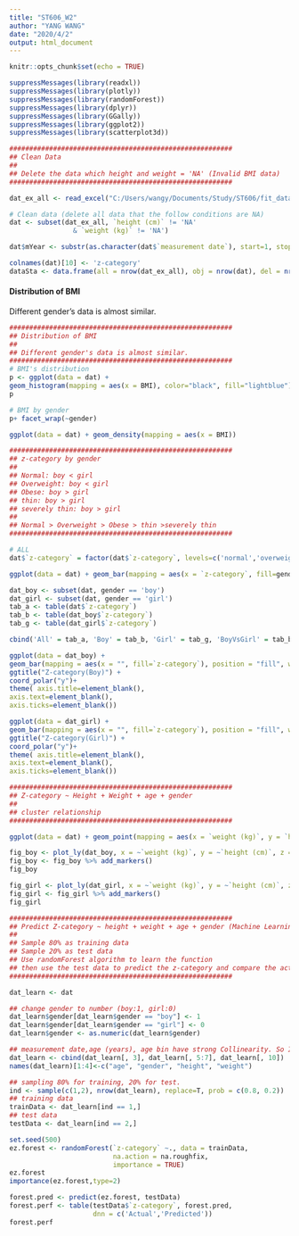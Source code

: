 ```yaml
---
title: "ST606_W2"
author: "YANG WANG"
date: "2020/4/2"
output: html_document
---
```


```r
knitr::opts_chunk$set(echo = TRUE)
```

```r
suppressMessages(library(readxl))
suppressMessages(library(plotly))
suppressMessages(library(randomForest))
suppressMessages(library(dplyr))
suppressMessages(library(GGally))
suppressMessages(library(ggplot2))
suppressMessages(library(scatterplot3d))

########################################################
## Clean Data
##
## Delete the data which height and weight = 'NA' (Invalid BMI data)
########################################################

dat_ex_all <- read_excel("C:/Users/wangy/Documents/Study/ST606/fit_database_anthropometric_all.xlsx", sheet=1, na='NA')

# Clean data (delete all data that the follow conditions are NA)
dat <- subset(dat_ex_all, `height (cm)` != 'NA' 
                & `weight (kg)` != 'NA')

dat$mYear <- substr(as.character(dat$`measurement date`), start=1, stop=4)

colnames(dat)[10] <- 'z-category'
dataSta <- data.frame(all = nrow(dat_ex_all), obj = nrow(dat), del = nrow(dat_ex_all) - nrow(dat)) 
```

####  Distribution of BMI
Different gender's data is almost similar.

```r
########################################################
## Distribution of BMI
##
## Different gender's data is almost similar.
########################################################
# BMI's distribution
p <- ggplot(data = dat) +
geom_histogram(mapping = aes(x = BMI), color="black", fill="lightblue")
p

# BMI by gender
p+ facet_wrap(~gender)

ggplot(data = dat) + geom_density(mapping = aes(x = BMI))
```
```r
########################################################
## z-category by gender
##
## Normal: boy < girl
## Overweight: boy < girl
## Obese: boy > girl
## thin: boy > girl
## severely thin: boy > girl
## 
## Normal > Overweight > Obese > thin >severely thin
########################################################

# ALL
dat$`z-category` = factor(dat$`z-category`, levels=c('normal','overweight','obese','thin','severely thin'))

ggplot(data = dat) + geom_bar(mapping = aes(x = `z-category`, fill=gender))

dat_boy <- subset(dat, gender == 'boy')
dat_girl <- subset(dat, gender == 'girl')
tab_a <- table(dat$`z-category`)
tab_b <- table(dat_boy$`z-category`)
tab_g <- table(dat_girl$`z-category`)

cbind('All' = tab_a, 'Boy' = tab_b, 'Girl' = tab_g, 'BoyVsGirl' = tab_b - tab_g)

ggplot(data = dat_boy) +
geom_bar(mapping = aes(x = "", fill=`z-category`), position = "fill", width=1) + 
ggtitle("Z-category(Boy)") +
coord_polar("y")+
theme( axis.title=element_blank(),
axis.text=element_blank(),
axis.ticks=element_blank())

ggplot(data = dat_girl) +
geom_bar(mapping = aes(x = "", fill=`z-category`), position = "fill", width=1) + 
ggtitle("Z-category(Girl)") +
coord_polar("y")+
theme( axis.title=element_blank(),
axis.text=element_blank(),
axis.ticks=element_blank())
```



```r
########################################################
## Z-category ~ Height + Weight + age + gender
## 
## cluster relationship
########################################################

ggplot(data = dat) + geom_point(mapping = aes(x = `weight (kg)`, y = `height (cm)`, color=`z-category`))

fig_boy <- plot_ly(dat_boy, x = ~`weight (kg)`, y = ~`height (cm)`, z = ~`age (years)`, color = ~`z-category`)
fig_boy <- fig_boy %>% add_markers()
fig_boy

fig_girl <- plot_ly(dat_girl, x = ~`weight (kg)`, y = ~`height (cm)`, z = ~`age (years)`, color = ~`z-category`)
fig_girl <- fig_girl %>% add_markers()
fig_girl

```

```r
########################################################
## Predict Z-category ~ height + weight + age + gender (Machine Learning)
##  
## Sample 80% as training data
## Sample 20% as test data
## Use randomForest algorithm to learn the function
## then use the test data to predict the z-category and compare the actual result to chect the funtion
########################################################

dat_learn <- dat

## change gender to number (boy:1, girl:0)
dat_learn$gender[dat_learn$gender == "boy"] <- 1
dat_learn$gender[dat_learn$gender == "girl"] <- 0
dat_learn$gender <- as.numeric(dat_learn$gender)

## measurement date,age (years), age bin have strong Collinearity. So I only remain the age(years)
dat_learn <- cbind(dat_learn[, 3], dat_learn[, 5:7], dat_learn[, 10]) 
names(dat_learn)[1:4]<-c("age", "gender", "height", "weight")

## sampling 80% for training, 20% for test.
ind <- sample(c(1,2), nrow(dat_learn), replace=T, prob = c(0.8, 0.2))
## training data
trainData <- dat_learn[ind == 1,]
## test data
testData <- dat_learn[ind == 2,]

set.seed(500)
ez.forest <- randomForest(`z-category` ~., data = trainData,
                          na.action = na.roughfix,
                          importance = TRUE)
ez.forest
importance(ez.forest,type=2)

forest.pred <- predict(ez.forest, testData)
forest.perf <- table(testData$`z-category`, forest.pred,
                     dnn = c('Actual','Predicted'))
forest.perf

```